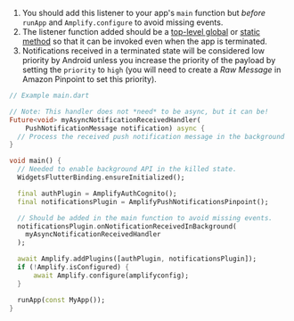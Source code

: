 1. You should add this listener to your app's `main` function but _before_ `runApp` and `Amplify.configure` to avoid missing events.
2. The listener function added should be a [top-level global](https://dart.dev/language/functions#lexical-scope) or [static method](https://dart.dev/language/classes#static-methods) so that it can be invoked even when the app is terminated.
3. Notifications received in a terminated state will be considered low priority by Android unless you increase the priority of the payload by setting the `priority` to `high` (you will need to create a _Raw Message_ in Amazon Pinpoint to set this priority).

```dart
// Example main.dart

// Note: This handler does not *need* to be async, but it can be!
Future<void> myAsyncNotificationReceivedHandler(
    PushNotificationMessage notification) async {
  // Process the received push notification message in the background
}

void main() {
  // Needed to enable background API in the killed state.
  WidgetsFlutterBinding.ensureInitialized();

  final authPlugin = AmplifyAuthCognito();
  final notificationsPlugin = AmplifyPushNotificationsPinpoint();

  // Should be added in the main function to avoid missing events.
  notificationsPlugin.onNotificationReceivedInBackground(
    myAsyncNotificationReceivedHandler
  );

  await Amplify.addPlugins([authPlugin, notificationsPlugin]);
  if (!Amplify.isConfigured) {
      await Amplify.configure(amplifyconfig);
  }

  runApp(const MyApp());
}
```
